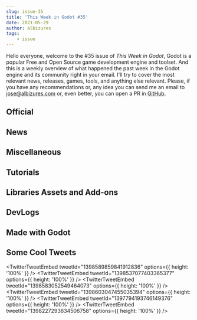 ```yaml
---
slug: issue-35
title: 'This Week in Godot #35'
date: 2021-05-29
author: albizures
tags:
	- issue
---
```



Hello everyone, welcome to the #35 issue of _This Week in Godot_, Godot is a popular Free and Open Source game development engine and toolset. And this is a weekly overview of what happened the past week in the Godot engine and its community right in your email. I'll try to cover the most relevant news, releases, games, tools, and anything else relevant. Please, if you have any recommendations or, any idea you can send me an email to jose@albizures.com or, even better, you can open a PR in [GitHub](https://github.com/albizures/ThisWeekInGodot).

## Official

<Card
	author="Godot Engine"
	link="https://godotengine.org/article/maintenance-release-godot-3-3-2"
	section="Official"
	label="Maintenance release: Godot 3.3.2"
	description="Here’s a new bugfix release for the 3.3 branch, fixing some regressions in Godot 3.3.1 (notably some crash conditions) and a handful of other minor issues."
	publisher="Godot Engine"
	icon="https://godotengine.org/themes/godotengine/assets/favicon.png"
	cover="https://godotengine.org/storage/app/uploads/public/60a/bf7/19d/60abf719de011665823007.png"
	date="2021-05-24T09:00:00.000Z"
/>

## News

<Card
	author="SRC Corporation"
	link="https://itch.io/jam/go-godot-jam"
	section="News"
	label="GoGodotJam has just started - the theme is GROWTH!"
	description="A game jam from 2021-05-23 to 2021-06-06 hosted by Redefine Gamedev, Rubens Rodrigues, bitbrain & ACB_Gamez."
	publisher="itch.io"
	icon="https://itch.io/favicon.ico"
	cover="https://img.itch.zone/aW1nLzU5MTU4OTQucG5n/original/w8VAT2.png"
	date="2021-05-30T19:21:00.000Z"
/>

<Card
	author="Yusa Studios"
	link="https://youtu.be/S72y7SjXyFY"
	section="News"
	label="TIleset generater version 0.3 update: release note"
	description="It is a simple tileset generator i made using godot. Feature includes:1. Wang tileset generator2. Blob tileset generator3."
	publisher="YouTube"
	icon="https://www.youtube.com/s/desktop/1f277c2a/img/favicon_144.png"
	cover="https://i.ytimg.com/vi/S72y7SjXyFY/hqdefault.jpg"
	date="2021-05-24T00:00:00.000Z"
/>

<Card
	author="Macaroni Studios"
	link="https://gotm.io/jam/gotm-jam/5"
	section="News"
	label="The 5th gotm jam for GodotEngine games has just begun!"
	description="Play free games instantly on any device."
	publisher="gotm.io"
	icon="https://gotm.io/icons/icon-512x512.png?v=3bcf1e44fdc2e6003d542d862e4856a7"
	cover="https://gotm.io/static/icon2-512-2f6a9604360bfa784629182c10914e98.png"
/>

## Miscellaneous

<Card
	author="Redefine Gamedev"
	link="https://youtu.be/N5q6Z0bprbE"
	section="Miscellaneous"
	label="GDQuest Interview: Gamedev, Godot and Youtube GoGodotJam"
	description=""
	publisher="YouTube"
	icon="https://www.youtube.com/s/desktop/1f277c2a/img/favicon_144.png"
	cover="https://i.ytimg.com/vi/N5q6Z0bprbE/maxresdefault.jpg"
	date="2021-05-26T00:00:00.000Z"
/>

<Card
	author="TimKrief IndieDev"
	link="https://youtu.be/p2lsEGpvuHM"
	section="Miscellaneous"
	label="Why you should include the game version in saved files"
	description="This might sound obvious for some but I almost forgot to include this in the saved files myself so I decided to share why it was so important to have the gam..."
	publisher="YouTube"
	icon="https://www.youtube.com/s/desktop/1f277c2a/img/favicon_144.png"
	cover="https://i.ytimg.com/vi/p2lsEGpvuHM/maxresdefault.jpg"
	date="2021-05-28T00:00:00.000Z"
/>

<Card
	author="cybereality"
	link="https://youtu.be/MiG-WKCXhX8"
	section="Miscellaneous"
	label="Godot 3.3.2 Lighting Study"
	description="Lighting study done in Godot 3.3.2Textures were found online, I just set up the lighting."
	publisher="YouTube"
	icon="https://www.youtube.com/s/desktop/1f277c2a/img/favicon_144.png"
	cover="https://i.ytimg.com/vi/MiG-WKCXhX8/maxresdefault.jpg"
	date="2021-05-27T00:00:00.000Z"
/>

<Card
	author="BitBirdy"
	link="https://youtu.be/KMdUJ16UOPs"
	section="Miscellaneous"
	label="Why I Chose Godot Over Unity for Pixel Art Games"
	description="In this video I explain why I switched to Godot Engine after using Unity for 3 years including a couple of concrete examples of Godot’s simple pixel art work..."
	publisher="YouTube"
	icon="https://www.youtube.com/s/desktop/1f277c2a/img/favicon_144.png"
	cover="https://i.ytimg.com/vi/KMdUJ16UOPs/maxresdefault.jpg"
	date="2021-05-27T00:00:00.000Z"
/>

<Card
	author="mw design"
	link="https://youtu.be/OC5dSu6Cd-g"
	section="Miscellaneous"
	label="Godot Engine 4 Dev - Room 812"
	description="Now its really fun to test the upcoming Godot Engine 4 (Nightly Build) with all of the great new features."
	publisher="YouTube"
	icon="https://www.youtube.com/s/desktop/1f277c2a/img/favicon_144.png"
	cover="https://i.ytimg.com/vi/OC5dSu6Cd-g/maxresdefault.jpg"
	date="2020-07-03T00:00:00.000Z"
/>

<Card
	author="John Ivess"
	link="https://youtu.be/GKT_2Dpr-Z4"
	section="Miscellaneous"
	label="How I Started with Godot and Why You Should Too | #GoGodotJam"
	description=""
	publisher="YouTube"
	icon="https://www.youtube.com/s/desktop/1f277c2a/img/favicon_144.png"
	cover="https://i.ytimg.com/vi/GKT_2Dpr-Z4/maxresdefault.jpg"
	date="2021-05-25T00:00:00.000Z"
/>

<Card
	author="Chevifier"
	link="https://youtu.be/8g0y2UFNa6g"
	section="Miscellaneous"
	label="GoGodotJam: Creating My Game Entry Live(Part 1)"
	description=""
	publisher="YouTube"
	icon="https://www.youtube.com/s/desktop/1f277c2a/img/favicon_144.png"
	cover="https://i.ytimg.com/vi/8g0y2UFNa6g/maxresdefault.jpg"
	date="2021-05-24T00:00:00.000Z"
/>

<Card
	author="A Nameless Ghoul"
	link="https://propervoid.itch.io/corpsefall/devlog/256429/were-switching-engines"
	section="Miscellaneous"
	label="We’re switching engines"
	description="Hi, everyone! It’s been a long time since we’ve posted a devlog here. We have been busy in the mean time."
	publisher="itch.io"
	icon="https://static.itch.io/images/org-logo.png"
	cover="https://img.itch.zone/aW1nLzI2ODExMTQucG5n/original/3tPqwI.png"
	date="2021-05-23T16:32:19.000Z"
/>

<Card
	author="Gotm"
	link="https://youtu.be/_SK8Z-aRluI"
	section="Miscellaneous"
	label="My Enchanted Staff Accidentally Destroyed the World - Gotm.io Plays Your Games #19"
	description=""
	publisher="YouTube"
	icon="https://www.youtube.com/s/desktop/1f277c2a/img/favicon_144.png"
	cover="https://i.ytimg.com/vi/_SK8Z-aRluI/maxresdefault.jpg"
	date="2021-05-21T00:00:00.000Z"
/>

<Card
	author="CodingKaiju"
	link="https://youtu.be/HrELM_gqI3I"
	section="Miscellaneous"
	label="HUGE Physics Changes"
	description=""
	publisher="YouTube"
	icon="https://www.youtube.com/s/desktop/1f277c2a/img/favicon_144.png"
	cover="https://i.ytimg.com/vi/HrELM_gqI3I/maxresdefault.jpg"
	date="2021-05-26T00:00:00.000Z"
/>

## Tutorials

<Card
	author="Rungeon"
	link="http://youtube.com/watch?v=rcBR8GkWVYM"
	section="Tutorials"
	label="Learn to do port forwarding in 3 minutes for online games(Godot)"
	description=""
	publisher="YouTube"
	icon="https://www.youtube.com/s/desktop/1f277c2a/img/favicon_144.png"
	cover="https://i.ytimg.com/vi/rcBR8GkWVYM/maxresdefault.jpg"
	date="2021-05-28T00:00:00.000Z"
/>

<Card
	author="picster"
	link="https://youtu.be/p15HiC69vPE"
	section="Tutorials"
	label="How to get a nice Glow effect in Godot ( + Post-Processing & World Environment Node )"
	description="Today I want to post a really quick tutorial as I get these questions so often: How to get a nice glow effect in Godot? Why has the glow artifacts? Why is th..."
	publisher="YouTube"
	icon="https://www.youtube.com/s/desktop/1f277c2a/img/favicon_144.png"
	cover="https://i.ytimg.com/vi/p15HiC69vPE/maxresdefault.jpg"
	date="2021-05-28T00:00:00.000Z"
/>

<Card
	author="Nathan Lovato"
	link="https://www.gdquest.com/tutorial/godot/best-practices/signals/"
	section="Tutorials"
	label="Best practices with Godot signals · GDQuest"
	description="This lesson discusses some good practices to follow and pitfalls to avoid when using signals in Godot."
	publisher="GDQuest"
	icon="https://www.gdquest.com/favicon.png"
	cover="https://www.gdquest.com/img/social-banner.png"
	date="2021-03-30T23:19:42.000Z"
/>

<Card
	author="Davies dev"
	link="https://youtu.be/W4OPKDb7FpU"
	section="Tutorials"
	label="Godot shooter platformer series | Part 5 Enemies, Score counter"
	description=""
	publisher="YouTube"
	icon="https://www.youtube.com/s/desktop/1f277c2a/img/favicon_144.png"
	cover="https://i.ytimg.com/vi/W4OPKDb7FpU/hqdefault.jpg"
	date="2021-05-27T00:00:00.000Z"
/>

<Card
	author="Garbaj"
	link="https://youtu.be/Lxx6M1AQVeU"
	section="Tutorials"
	label="Godot 3.1 - Basic 3rd Person Character Controller Tutorial In 6 Minutes"
	description="UPDATE: I realized there is a mistake in the code. [delete this] velocity = direction * speed [change this] velocity.linear_interpolate(velocity, accelerati..."
	publisher="YouTube"
	icon="https://www.youtube.com/s/desktop/1f277c2a/img/favicon_144.png"
	cover="https://i.ytimg.com/vi/Lxx6M1AQVeU/maxresdefault.jpg"
	date="2020-01-29T00:00:00.000Z"
/>

<Card
	author="Rungeon"
	link="https://youtu.be/OOsgNEXXTnA"
	section="Tutorials"
	label="GODOT Networking Online Chat Room"
	description=""
	publisher="YouTube"
	icon="https://www.youtube.com/s/desktop/1f277c2a/img/favicon_144.png"
	cover="https://i.ytimg.com/vi/OOsgNEXXTnA/maxresdefault.jpg"
	date="2021-05-27T00:00:00.000Z"
/>

<Card
	author="Gonkee"
	link="https://youtu.be/ybbJz6C9YYA"
	section="Tutorials"
	label="6 Types of Noise Textures in Godot, and how to make them!"
	description=""
	publisher="YouTube"
	icon="https://www.youtube.com/s/desktop/1f277c2a/img/favicon_144.png"
	cover="https://i.ytimg.com/vi/ybbJz6C9YYA/maxresdefault.jpg"
	date="2020-01-13T00:00:00.000Z"
/>

<Card
	author="picster"
	link="https://youtu.be/bqyDm0MmGqg"
	section="Tutorials"
	label="How to make your bullets look awesome in Godot - Advanced Trails"
	description="In this video we will be having a look into the creative use of the Line2D node!"
	publisher="YouTube"
	icon="https://www.youtube.com/s/desktop/1f277c2a/img/favicon_144.png"
	cover="https://i.ytimg.com/vi/bqyDm0MmGqg/maxresdefault.jpg"
	date="2021-05-25T00:00:00.000Z"
/>

<Card
	author="FinePointCGI"
	link="https://youtu.be/yVY2vGz6rwE"
	section="Tutorials"
	label="C# Godot | Creating a Celeste Like Character Movement System"
	description="Subscribe and learn more from me about Game Development and Programming!"
	publisher="YouTube"
	icon="https://www.youtube.com/s/desktop/1f277c2a/img/favicon_144.png"
	cover="https://i.ytimg.com/vi/yVY2vGz6rwE/maxresdefault.jpg"
	date="2021-05-24T00:00:00.000Z"
/>

<Card
	author="picster"
	link="https://youtu.be/ksj6lIfTjsw"
	section="Tutorials"
	label="How to make Ropes that react to Physics in Godot (Part 2)"
	description="In this video I will show you how to create a player controller that will react and interact to ropes in the Godot Engine like in my game Bottomless"
	publisher="YouTube"
	icon="https://www.youtube.com/s/desktop/1f277c2a/img/favicon_144.png"
	cover="https://i.ytimg.com/vi/ksj6lIfTjsw/maxresdefault.jpg"
	date="2021-05-24T00:00:00.000Z"
/>

<Card
	author="Hristo Stamenov"
	link="https://thatonegamedev.com/cpp/gdnative-and-cmake-code-first-approach/"
	section="Tutorials"
	label="GDNative code-first approach with CMake - That One Game Dev"
	description="I will explore an easy-to-use GDNative option for the programmers among us."
	publisher="That One Game Dev"
	icon="https://thatonegamedev.com/wp-content/uploads/2020/10/FAV.png"
	cover="https://thatonegamedev.com/wp-content/uploads/2021/03/godot-logo.png"
	date="2021-05-24T19:33:35.000Z"
/>

<Card
	author="MrEliptik"
	link="https://youtu.be/Q9KriHPYH4w"
	section="Tutorials"
	label="Scratcher effect shader - Learning shaders in Godot episode 2"
	description="In this second episode on my learning shaders series, I’m showing you how I made a scratcher shader inspired by 8pool."
	publisher="YouTube"
	icon="https://www.youtube.com/s/desktop/1f277c2a/img/favicon_144.png"
	cover="https://i.ytimg.com/vi/Q9KriHPYH4w/hqdefault.jpg"
	date="2021-05-28T00:00:00.000Z"
/>

<Card
	author="Gawe Game"
	link="https://youtu.be/XkrCQtl_6iE"
	section="Tutorials"
	label="Yuk Gawe Game Platformer 2D, Bagian #6: Platform Satu Arah #belajar​ #godotengine"
	description="​Video ke-6 dari seri tutorial pembuatan game platformer 2D dengan Godot."
	publisher="YouTube"
	icon="https://www.youtube.com/s/desktop/1f277c2a/img/favicon_144.png"
	cover="https://i.ytimg.com/vi/XkrCQtl_6iE/maxresdefault.jpg"
	date="2021-05-01T00:00:00.000Z"
/>

<Card
	author="Nevoski Studios"
	link="https://youtu.be/4Yw_07ambFw"
	section="Tutorials"
	label="Using Tilemaps to Instance Scenes in Godot"
	description="Learned how to use tilemaps to instance large numbers of stuff, so I tested out the performance on my laptop’s Geforce MX150, and its integrated Intel UHD 6..."
	publisher="YouTube"
	icon="https://www.youtube.com/s/desktop/1f277c2a/img/favicon_144.png"
	cover="https://i.ytimg.com/vi/4Yw_07ambFw/maxresdefault.jpg"
	date="2021-05-23T00:00:00.000Z"
/>

## Libraries Assets and Add-ons

<Card
	author="Aleksandar Popovic"
	link="https://youtu.be/OZHJqEUiP4U"
	section="Libraries Assets and Add-ons"
	label="Godot 3.3.1 Shader Water Free Download"
	description="Shader very realistic Water 2D depending on the texture you use, it can be cartoonist, enjoe!"
	publisher="YouTube"
	icon="https://www.youtube.com/s/desktop/1f277c2a/img/favicon_144.png"
	cover="https://i.ytimg.com/vi/OZHJqEUiP4U/maxresdefault.jpg"
	date="2021-05-25T00:00:00.000Z"
/>

<Card
	author="DataPlusProgram"
	link="https://github.com/DataPlusProgram/Godot-GoldSrc-MDL-Importer"
	section="Libraries Assets and Add-ons"
	label="Godot-GoldSrc-MDL-Importer"
	description="A plugin that allows you to import GldSrc .mdl model files into godot"
	publisher="GitHub"
	icon="https://github.com/windows-tile.png"
	cover="https://opengraph.githubassets.com/731473774a62d913d7a40f8bf3d2e7141ee7bd311c872f9bbed451238a1c989a/DataPlusProgram/Godot-GoldSrc-MDL-Importer"
	date="2021-05-23T09:00:00.000Z"
/>

<Card
	author="MrEliptik"
	link="https://youtu.be/TXjjVpzNZac"
	section="Libraries Assets and Add-ons"
	label="10 addons for better game jams in Godot"
	description="In this video, I’m presenting 10 addons for better game jams in Godot!"
	publisher="YouTube"
	icon="https://www.youtube.com/s/desktop/1f277c2a/img/favicon_144.png"
	cover="https://i.ytimg.com/vi/TXjjVpzNZac/hqdefault.jpg"
	date="2021-05-26T00:00:00.000Z"
/>

<Card
	author="ACB_Gamez"
	link="https://godotshaders.com/shader/perspective-warp-skew-shader/"
	section="Libraries Assets and Add-ons"
	label="Perspective Warp/Skew Shader"
	description=""
	publisher="Godot Shaders"
	icon="https://godotshaders.com/wp-content/uploads/2021/01/favicon.png"
	cover="https://godotshaders.com/wp-content/uploads/2021/01/Screen-Shot-2021-05-21-at-2.43.08-PM.png"
	date="2021-05-21T18:45:15.000Z"
/>

<Card
	author="_Lightning_Storm"
	link="https://godotshaders.com/shader/screen-space-edge-detection-outline-shader/"
	section="Libraries Assets and Add-ons"
	label="Screen-Space Edge Detection Outline Shader"
	description=""
	publisher="Godot Shaders"
	icon="https://godotshaders.com/wp-content/uploads/2021/01/favicon.png"
	cover="https://godotshaders.com/wp-content/uploads/2021/01/CoverImage.png"
	date="2021-05-27T20:06:41.000Z"
/>

## DevLogs

<Card
	author="Jonah Devs"
	link="https://youtu.be/BOqCmPYzuLk"
	section="DevLogs"
	label="How to Make a Day & Night Cycle with Shaders | Godot RPG Devlog"
	description="This time we are diving into the scary math-y world of shaders. Adding some feeling for how time is passing to our game."
	publisher="YouTube"
	icon="https://www.youtube.com/s/desktop/1f277c2a/img/favicon_144.png"
	cover="https://i.ytimg.com/vi/BOqCmPYzuLk/maxresdefault.jpg"
	date="2021-05-28T00:00:00.000Z"
/>

<Card
	author="mizpah93"
	link="https://youtu.be/TO_X5odc4FA"
	section="DevLogs"
	label="Making Furious Monsters For My Platformer Shooter | Indie Game Devlog 10"
	description="Making Furious Monsters for my Platformer Shooter | Indie Game Devlog 10. In this devlog I’ll be making monsters for my indie game."
	publisher="YouTube"
	icon="https://www.youtube.com/s/desktop/1f277c2a/img/favicon_144.png"
	cover="https://i.ytimg.com/vi/TO_X5odc4FA/maxresdefault.jpg"
	date="2021-05-28T00:00:00.000Z"
/>

<Card
	author="assasin gamer"
	link="https://youtu.be/IPJqibZC6MU"
	section="DevLogs"
	label="Catch me if you can devlog"
	description="Howdy! My name is Justin and I make games for fun. In todays video I Make a game within a couple of days and documented the process for you all to see links ..."
	publisher="YouTube"
	icon="https://www.youtube.com/s/desktop/1f277c2a/img/favicon_144.png"
	cover="https://i.ytimg.com/vi/IPJqibZC6MU/maxresdefault.jpg"
	date="2021-05-27T00:00:00.000Z"
/>

<Card
	author="Feniks Gamedev and Devlogs"
	link="https://youtu.be/NcMftxTZFyg"
	section="DevLogs"
	label="Using Bones and IK Chains To Make Character Move Godot Devlog Steam Game"
	description="In this Godot steam devlog I am discussing my progress on the game so far and showcasing how I have used Godot Bone2d nodes and Godot IK chains to do simple ..."
	publisher="YouTube"
	icon="https://www.youtube.com/s/desktop/1f277c2a/img/favicon_144.png"
	cover="https://i.ytimg.com/vi/NcMftxTZFyg/maxresdefault.jpg"
	date="2021-05-26T00:00:00.000Z"
/>

<Card
	author="jitspoe"
	link="https://youtu.be/7GR_lt8cXGU"
	section="DevLogs"
	label="Fist of the Forgotten Development Log #3: September 2020-Februrary 2021"
	description=""
	publisher="YouTube"
	icon="https://www.youtube.com/s/desktop/1f277c2a/img/favicon_144.png"
	cover="https://i.ytimg.com/vi/7GR_lt8cXGU/maxresdefault.jpg"
	date="2021-05-25T00:00:00.000Z"
/>

<Card
	author="Dig For Your Life Game"
	link="https://youtu.be/6Tko7dAkZyY"
	section="DevLogs"
	label="Dig For Your Life - Devlog #1"
	description="The first devlog video of “Dig For Your Life” indie game. It introduces the game play and work process done during last 4 weeks."
	publisher="YouTube"
	icon="https://www.youtube.com/s/desktop/1f277c2a/img/favicon_144.png"
	cover="https://i.ytimg.com/vi/6Tko7dAkZyY/maxresdefault.jpg"
	date="2021-05-26T00:00:00.000Z"
/>

<Card
	author="PlayWithFurcifer"
	link="https://youtu.be/KrW8p6L1HUI"
	section="DevLogs"
	label="Punch Enemies With Your Health Bar - Furcifer’s Fungeon Devlog #6"
	description="We’re making good progress on our Godot Engine indie game ‘Furcifer’s Fungeon’! We decided to rework the map and the hud to fit our neon art style and create..."
	publisher="YouTube"
	icon="https://www.youtube.com/s/desktop/1f277c2a/img/favicon_144.png"
	cover="https://i.ytimg.com/vi/KrW8p6L1HUI/maxresdefault.jpg"
	date="2021-05-25T00:00:00.000Z"
/>

<Card
	author="Stupid Game Experiments"
	link="https://youtu.be/Rnxim7Y-MkU"
	section="DevLogs"
	label="Godot Failed Me!!! Devlog"
	description="Recounting my failed experiments to try and get the most out of the Godot game engine in my ongoing series comparing Unity, Unreal, and GodotLink to the game..."
	publisher="YouTube"
	icon="https://www.youtube.com/s/desktop/1f277c2a/img/favicon_144.png"
	cover="https://i.ytimg.com/vi/Rnxim7Y-MkU/maxresdefault.jpg"
	date="2021-05-27T00:00:00.000Z"
/>

## Made with Godot

<Card
	author="Squizard Studios"
	link="https://squizardstudios.itch.io/dna-reflex"
	section="Made with Godot"
	label="DNA Reflex"
	description="Make Strands of DNA in this Biology Themed Reaction Game"
	publisher="itch.io"
	icon="https://img.itch.zone/aW1nLzYwNTQ2ODIucG5n/32x32%23/3sFcSD.png"
	cover="https://img.itch.zone/aW1nLzYwNTQ2ODIucG5n/original/2AthS8.png"
	date="2021-05-28T19:56:52.037Z"
/>

<Card
	author="carrotcake"
	link="https://youtu.be/7Zdzulmvmc8"
	section="Made with Godot"
	label="The Garden Path ~ Announcement Trailer"
	description="A slice-of-life sim about the joy of gardening, and the small pleasures that follow."
	publisher="YouTube"
	icon="https://www.youtube.com/s/desktop/1f277c2a/img/favicon_144.png"
	cover="https://i.ytimg.com/vi/7Zdzulmvmc8/maxresdefault.jpg"
	date="2021-05-26T00:00:00.000Z"
/>

<Card
	author="Fabre Loup"
	link="https://neverwrittengames.itch.io/lairhockey"
	section="Made with Godot"
	label="Lair Hockey"
	description="Play airhockey into adventure worlds and combat."
	publisher="itch.io"
	icon="https://img.itch.zone/aW1nLzYwMDA0MTMucG5n/32x32%23/zGD84%2B.png"
	cover="https://img.itch.zone/aW1nLzYwMDA0MzIucG5n/original/JyYrkY.png"
	date="2021-05-26T11:56:53.513Z"
/>

<Card
	author="salvation industries"
	link="https://youtu.be/KNRdbyOX8O4"
	section="Made with Godot"
	label="The Stroll - trailer, demo sequence"
	description="Walking through the streets you reflect about mankind, our past, future and present motivated by observing the ancient ruins of the city."
	publisher="YouTube"
	icon="https://www.youtube.com/s/desktop/1f277c2a/img/favicon_144.png"
	cover="https://i.ytimg.com/vi/KNRdbyOX8O4/hqdefault.jpg"
	date="2021-05-22T00:00:00.000Z"
/>

<Card
	author="WUJUN"
	link="https://wujunn.itch.io/gnono"
	section="Made with Godot"
	label="Gnono"
	description="A Windows desktop virtual pet."
	publisher="itch.io"
	icon="https://img.itch.zone/aW1nLzYwNjE5MDgucG5n/32x32%23/ENjuay.png"
	cover="https://img.itch.zone/aW1nLzYwNjE5MDgucG5n/original/H0nSL%2F.png"
	date="2021-05-28T17:56:54.994Z"
/>

<Card
	author="Hristo Stamenov"
	link="https://object71.itch.io/reach-the-window"
	section="Made with Godot"
	label="Reach the Window"
	description="Grow you plant until it reaches sunlight"
	publisher="itch.io"
	icon="https://img.itch.zone/aW1nLzYwNjUxODQucG5n/32x32%23/u9uWYc.png"
	cover="https://img.itch.zone/aW1nLzYwNjUxODQucG5n/original/DIApFz.png"
	date="2021-05-29T10:56:55.856Z"
/>

<Card
	author="leopeltola"
	link="https://leopeltola.itch.io/quantum-tower"
	section="Made with Godot"
	label="Quantum Tower"
	description="An arcade shooting game that uses a real quantum computer for generation."
	publisher="itch.io"
	icon="https://img.itch.zone/aW1nLzYwNTA3ODAucG5n/32x32%23/oFkkyA.png"
	cover="https://img.itch.zone/aW1nLzYwNTA3ODAucG5n/original/%2Fjqgmz.png"
	date="2021-05-28T11:56:56.783Z"
/>

<Card
	author="rainedoe"
	link="https://rainedoe.itch.io/one-less-hero"
	section="Made with Godot"
	label="One Less Hero"
	description="You can’t outrun justice."
	publisher="itch.io"
	icon="https://img.itch.zone/aW1nLzYwMjgwMjUucG5n/32x32%23/IOkn1c.png"
	cover="https://img.itch.zone/aW1nLzYwMjgwMjUucG5n/original/p0wixF.png"
	date="2021-05-24T11:56:58.290Z"
/>

<Card
	author="ldmoray"
	link="https://ldmoray.itch.io/yanth"
	section="Made with Godot"
	label="Yanth"
	description="You are not the hero"
	publisher="itch.io"
	icon="https://img.itch.zone/aW1nLzYwMjQ2NTYucG5n/32x32%23/Ngt4nu.png"
	cover="https://img.itch.zone/aW1nLzYwMjQ2NTYucG5n/original/9v2ZMj.png"
	date="2021-05-28T11:56:59.551Z"
/>

<Card
	author="Hoimar"
	link="https://hoimar.itch.io/ashes"
	section="Made with Godot"
	label="Ashes"
	description="A game about retrieving the ashes of your loved ones for the Godot Wild Jam #33"
	publisher="itch.io"
	icon="https://img.itch.zone/aW1nLzYwMzI1MjUuanBn/32x32%23/pSIfB1.jpg"
	cover="https://img.itch.zone/aW1nLzYwMzI1MjUuanBn/original/PW7nZd.jpg"
	date="2021-05-24T11:57:00.453Z"
/>

## Some Cool Tweets

<TwitterTweetEmbed tweetId="1398589859841912836" options={{ height: '100%' }} />
<TwitterTweetEmbed tweetId="1398537077403365377" options={{ height: '100%' }} />
<TwitterTweetEmbed tweetId="1398583052549464073" options={{ height: '100%' }} />
<TwitterTweetEmbed tweetId="1398603047455035394" options={{ height: '100%' }} />
<TwitterTweetEmbed tweetId="1397794193746149376" options={{ height: '100%' }} />
<TwitterTweetEmbed tweetId="1398227293634506758" options={{ height: '100%' }} />
